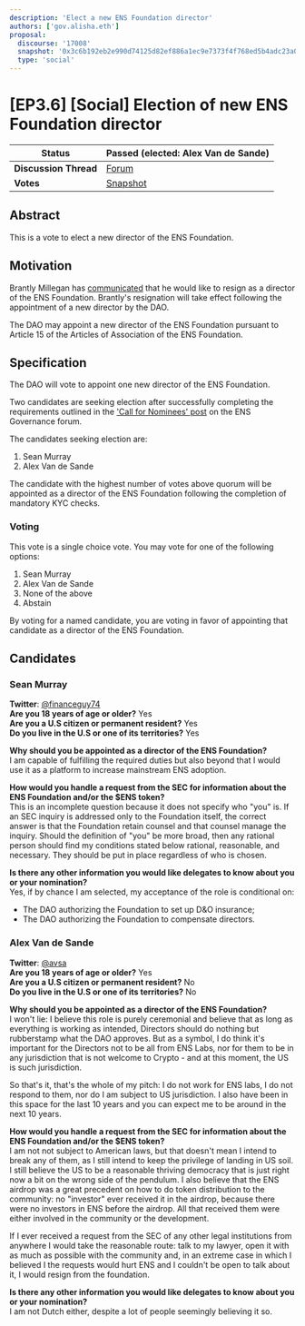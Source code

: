 ```yaml
---
description: 'Elect a new ENS Foundation director'
authors: ['gov.alisha.eth']
proposal:
  discourse: '17008'
  snapshot: '0x3c6b192eb2e990d74125d82ef886a1ec9e7373f4f768ed5b4adc23a03c26d649'
  type: 'social'
---
```


# [EP3.6] [Social] Election of new ENS Foundation director

| **Status**            | Passed (elected: Alex Van de Sande)                                                                                      |
| --------------------- | ------------------------------------------------------------------------------------------------------------------------ |
| **Discussion Thread** | [Forum](https://discuss.ens.domains/t/17008)                                                                             |
| **Votes**             | [Snapshot](https://snapshot.box/#/s:ens.eth/proposal/0x3c6b192eb2e990d74125d82ef886a1ec9e7373f4f768ed5b4adc23a03c26d649) |

## Abstract

This is a vote to elect a new director of the ENS Foundation.

## Motivation

Brantly Millegan has [communicated](https://discuss.ens.domains/t/resignation-from-the-ens-foundation-effective-upon-the-election-of-a-replacement/16676) that he would like to resign as a director of the ENS Foundation. Brantly's resignation will take effect following the appointment of a new director by the DAO.

The DAO may appoint a new director of the ENS Foundation pursuant to Article 15 of the Articles of Association of the ENS Foundation.

## Specification

The DAO will vote to appoint one new director of the ENS Foundation.

Two candidates are seeking election after successfully completing the requirements outlined in the ['Call for Nominees' post](https://discuss.ens.domains/t/call-for-nominees-ens-foundation-director/16858) on the ENS Governance forum.

The candidates seeking election are:

1. Sean Murray
2. Alex Van de Sande

The candidate with the highest number of votes above quorum will be appointed as a director of the ENS Foundation following the completion of mandatory KYC checks.

### Voting

This vote is a single choice vote. You may vote for one of the following options:

1. Sean Murray
2. Alex Van de Sande
3. None of the above
4. Abstain

By voting for a named candidate, you are voting in favor of appointing that candidate as a director of the ENS Foundation.

## Candidates

### Sean Murray

**Twitter**: [@financeguy74](https://twitter.com/financeguy74) \
**Are you 18 years of age or older?** Yes \
**Are you a U.S citizen or permanent resident?** Yes \
**Do you live in the U.S or one of its territories?** Yes

**Why should you be appointed as a director of the ENS Foundation?** \
I am capable of fulfilling the required duties but also beyond that I would use it as a platform to increase mainstream ENS adoption.

**How would you handle a request from the SEC for information about the ENS Foundation and/or the $ENS token?** \
This is an incomplete question because it does not specify who "you" is. If an SEC inquiry is addressed only to the Foundation itself, the correct answer is that the Foundation retain counsel and that counsel manage the inquiry. Should the definition of "you" be more broad, then any rational person should find my conditions stated below rational, reasonable, and necessary. They should be put in place regardless of who is chosen.

**Is there any other information you would like delegates to know about you or your nomination?** \
Yes, if by chance I am selected, my acceptance of the role is conditional on:

- The DAO authorizing the Foundation to set up D\&O insurance;
- The DAO authorizing the Foundation to compensate directors.

### Alex Van de Sande

**Twitter**: [@avsa](https://twitter.com/avsa) \
**Are you 18 years of age or older?** Yes \
**Are you a U.S citizen or permanent resident?** No \
**Do you live in the U.S or one of its territories?** No

**Why should you be appointed as a director of the ENS Foundation?** \
I won't lie: I believe this role is purely ceremonial and believe that as long as everything is working as intended, Directors should do nothing but rubberstamp what the DAO approves. But as a symbol, I do think it's important for the Directors not to be all from ENS Labs, nor for them to be in any jurisdiction that is not welcome to Crypto - and at this moment, the US is such jurisdiction.

So that's it, that's the whole of my pitch: I do not work for ENS labs, I do not respond to them, nor do I am subject to US jurisdiction. I also have been in this space for the last 10 years and you can expect me to be around in the next 10 years.

**How would you handle a request from the SEC for information about the ENS Foundation and/or the $ENS token?** \
I am not not subject to American laws, but that doesn't mean I intend to break any of them, as I still intend to keep the privilege of landing in US soil. I still believe the US to be a reasonable thriving democracy that is just right now a bit on the wrong side of the pendulum. I also believe that the ENS airdrop was a great precedent on how to do token distribution to the community: no "investor" ever received it in the airdrop, because there were no investors in ENS before the airdrop. All that received them were either involved in the community or the development.

If I ever received a request from the SEC of any other legal institutions from anywhere I would take the reasonable route: talk to my lawyer, open it with as much as possible with the community and, in an extreme case in which I believed I the requests would hurt ENS and I couldn't be open to talk about it, I would resign from the foundation.

**Is there any other information you would like delegates to know about you or your nomination?** \
I am not Dutch either, despite a lot of people seemingly believing it so.
